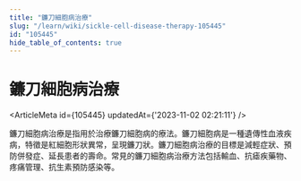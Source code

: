 ```yaml
---
title: "鐮刀細胞病治療"
slug: "/learn/wiki/sickle-cell-disease-therapy-105445"
id: "105445"
hide_table_of_contents: true
---
```



# 鐮刀細胞病治療

<ArticleMeta id={105445} updatedAt={'2023-11-02 02:21:11'} />
<div className='border-solid border-b border-t-0 my-4 border-[var(--ifm-color-gray-300)]' />

鐮刀細胞病治療是指用於治療鐮刀細胞病的療法。鐮刀細胞病是一種遺傳性血液疾病，特徵是紅細胞形狀異常，呈現鐮刀狀。鐮刀細胞病治療的目標是減輕症狀、預防併發症、延長患者的壽命。常見的鐮刀細胞病治療方法包括輸血、抗瘧疾藥物、疼痛管理、抗生素預防感染等。
